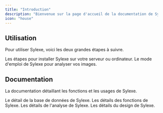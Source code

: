 ```yaml
---
title: "Introduction"
description: "Bienvenue sur la page d'accueil de la documentation de Sylexe"
icon: "house"
---
```


## Utilisation

Pour utiliser Sylexe, voici les deux grandes étapes à suivre.

<CardGroup cols={2}>
  <Card
    title="Installation"
    icon="box"
    href="/installation"
  >
    Les étapes pour installer Sylexe sur votre serveur ou ordinateur.
  </Card>
  <Card
    title="Emploi"
    icon="image"
    href="usage/emploi"
  >
    Le mode d'emploi de Sylexe pour analyser vos images.
  </Card>
</CardGroup>

## Documentation

La documentation détaillant les fonctions et les usages de Sylexe.

<CardGroup cols={2}>
  <Card
    title="Base de données"
    icon="database"
    href="/code/database"
  >
    Le détail de la base de données de Sylexe.
  </Card>
  <Card
    title="Code Source"
    icon="code"
    href="/code/code-source"
  >
    Les détails des fonctions de Sylexe.
  </Card>
  <Card
    title="Trivy"
    icon="whale"
    href="code/trivy"
  >
    Les détails de l'analyse de Sylexe.
  </Card>
  <Card
    title="Design"
    icon="palette"
    href="code/design"
  >
    Les détails du design de Sylexe.
  </Card>
</CardGroup>
